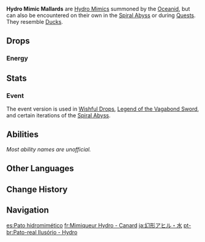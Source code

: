 {{Enemy Infobox
|image    = Enemy Hydro Mimic Mallard.png
|dmgtype  = Hydro
|weakpoint = no
|family   = Elemental Lifeforms
|group    = Hydro Mimics
|type     = Special Enemies
|location = [[Rhodeia of Loch|Oceanid]], [[Spiral Abyss]]
}}
'''Hydro Mimic Mallards''' are [[Hydro Mimics]] summoned by the [[Rhodeia of Loch|Oceanid]], but can also be encountered on their own in the [[Spiral Abyss]] or during [[Quests]]. They resemble [[Wildlife#Ducks|Ducks]].

==Drops==
===Energy===
{{Energy Drops
|type  = Hydro
|hp1   = 0
|p1    = 1
}}

==Stats==
{{Enemy Stats
|hydro_res    = Immune
|resglobal    = 15%
|cryo_res     = &minus;40%

|hp_ratio     = 1.6
|atk_ratio    = 2
|hp_type      = 1
|atk_type     = 2
}}

===Event===
The event version is used in [[Wishful Drops]], [[Legend of the Vagabond Sword]], and certain iterations of the [[Spiral Abyss]].
{{Enemy Stats
|hydro_res    = Immune
|hp_ratio     = 1.6
|atk_ratio    = 2
|hp_type      = 1
}}

==Abilities==
''Most ability names are unofficial.''
{{Enemy Attacks
|enemy = Mimic Mallard

|name_1 = Vortex
|desc_1 = Follows the player around with a water vortex underneath them that deals '''50% ATK''' as {{Color|Hydro DoT}} within a certain [[AoE]] of the mallard.
}}

==Other Languages==
{{Other Languages
|en      = Hydro Mimic Mallard
|zhs     = 幻形游禽・水
|zhs_rm  = Huànxíng Yóuqín - Shuǐ
|zht     = 幻形游禽・水
|zht_rm  = Huànxíng Yóuqín - Shuǐ
|zh_tl   = Illusion Swimming Bird - Hydro
|ja      = 幻形アヒル・水
|ja_rm   = Genkei Ahiru - Mizu{{Assumed}}
|ja_tl   = Illusory Domestic Duck Form - Water
|ko      = 환형 물새・물
|ko_tl   = Hallucination Waterfowl - Water
|es      = Pato hidromimético
|es_tl   = Hydromimetic Duck
|fr      = Mimiqueur Hydro - Canard
|fr_tl   = Hydro Mimic - Duck
|ru      = Гидро мимик: Утка
|ru_tl   = Hydro Mimic: Duck
|th      = Hydro Mimic Mallard
|vi      = Thú Bơi Ma - Thủy
|vi_tl   = Phantom Swimming Animal - Hydro
|de      = Hydro-Mimenente
|de_tl   = Hydro Mime Duck
|id      = Hydro Mimic Mallard
|pt      = Pato-real Fantasma - Hydro
|pt_tl   = 
|tr      = Su Taklitçisi Yaban Ördeği
|tr_tl   = 
|it      = Imitatore di Hydro anatra
|it_tl   = 
}}

==Change History==
{{Change History|1.0}}

==Navigation==
{{Enemy Navbox|Special}}

[[es:Pato hidromimético]]
[[fr:Mimiqueur Hydro - Canard]]
[[ja:幻形アヒル・水]]
[[pt-br:Pato-real Ilusório - Hydro]]